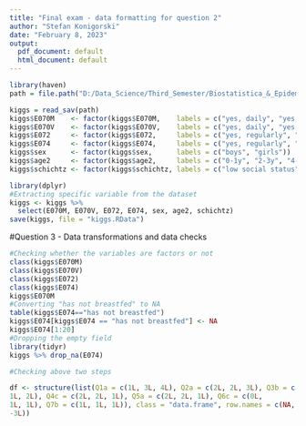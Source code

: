 ---
title: "Final exam - data formatting for question 2"
author: "Stefan Konigorski"
date: "February 8, 2023"
output:
  pdf_document: default
  html_document: default
---

```{r, eval = FALSE}
library(haven)
path = file.path("D:/Data_Science/Third_Semester/Biostatistica_&_Epidemiological_Data_Analysis_With_R", "Final_exam", "KiGGS03_06.sav")

kiggs = read_sav(path)
kiggs$E070M    <- factor(kiggs$E070M,    labels = c("yes, daily", "yes, occasionally", "no"))
kiggs$E070V    <- factor(kiggs$E070V,    labels = c("yes, daily", "yes, occasionally", "no"))
kiggs$E072     <- factor(kiggs$E072,     labels = c("yes, regularly", "yes, from time to time", "no, never"))
kiggs$E074     <- factor(kiggs$E074,     labels = c("yes, regularly", "yes, from time to time", "no, never", "has not breastfed"))
kiggs$sex      <- factor(kiggs$sex,      labels = c("boys", "girls"))
kiggs$age2     <- factor(kiggs$age2,     labels = c("0-1y", "2-3y", "4-5y", "6-7y", "8-9y", "10-11y", "12-13y", "14-15y", "16-17y"))
kiggs$schichtz <- factor(kiggs$schichtz, labels = c("low social status", "medium social status", "high social status"))

library(dplyr)
#Extracting specific variable from the dataset
kiggs <- kiggs %>%
  select(E070M, E070V, E072, E074, sex, age2, schichtz)
save(kiggs, file = "kiggs.RData")
```

#Question 3 - Data transformations and data checks
```{r, eval = FALSE}
#Checking whether the variables are factors or not
class(kiggs$E070M)
class(kiggs$E070V)
class(kiggs$E072)
class(kiggs$E074)
kiggs$E070M
#Converting "has not breastfed" to NA
table(kiggs$E074=="has not breastfed")
kiggs$E074[kiggs$E074 == "has not breastfed"] <- NA
kiggs$E074[1:20]
#Dropping the empty field
library(tidyr)
kiggs %>% drop_na(E074)

#Checking above two steps


```

```{r, eval = FALSE}
df <- structure(list(Q1a = c(1L, 3L, 4L), Q2a = c(2L, 2L, 3L), Q3b = c(4L, 
1L, 2L), Q4c = c(2L, 2L, 1L), Q5a = c(2L, 2L, 1L), Q6c = c(0L, 
1L, 1L), Q7b = c(1L, 1L, 1L)), class = "data.frame", row.names = c(NA, 
-3L))
```

```{r, eval = FALSE}
```

```{r, eval = FALSE}
```

```{r, eval = FALSE}
```

```{r, eval = FALSE}
```

```{r, eval = FALSE}
```

```{r, eval = FALSE}
```

```{r, eval = FALSE}
```

```{r, eval = FALSE}
```

```{r, eval = FALSE}
```

```{r, eval = FALSE}
```